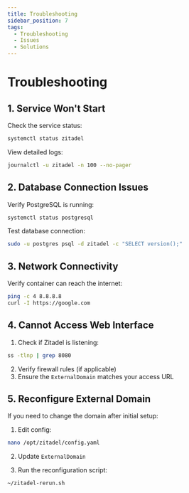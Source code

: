 ```yaml
---
title: Troubleshooting
sidebar_position: 7
tags:
  - Troubleshooting
  - Issues
  - Solutions
---
```


# Troubleshooting

## 1. Service Won't Start

Check the service status:
```bash
systemctl status zitadel
```

View detailed logs:
```bash
journalctl -u zitadel -n 100 --no-pager
```

## 2. Database Connection Issues

Verify PostgreSQL is running:
```bash
systemctl status postgresql
```

Test database connection:
```bash
sudo -u postgres psql -d zitadel -c "SELECT version();"
```

## 3. Network Connectivity

Verify container can reach the internet:
```bash
ping -c 4 8.8.8.8
curl -I https://google.com
```

## 4. Cannot Access Web Interface

1. Check if Zitadel is listening:
```bash
ss -tlnp | grep 8080
```

2. Verify firewall rules (if applicable)
3. Ensure the `ExternalDomain` matches your access URL

## 5. Reconfigure External Domain

If you need to change the domain after initial setup:

1. Edit config:
```bash
nano /opt/zitadel/config.yaml
```

2. Update `ExternalDomain`

3. Run the reconfiguration script:
```bash
~/zitadel-rerun.sh
```